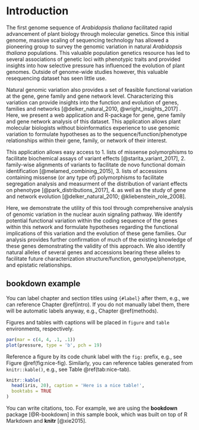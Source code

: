 # Introduction {#intro}

The first genome sequence of *Arabidopsis thaliana* facilitated rapid advancement of plant biology through molecular genetics. Since this initial genome, massive scaling of sequencing technology has allowed a pioneering group to survey the genomic variation in natural *Arabidopsis thaliana* populations. This valuable population genetics resource has led to several associations of genetic loci with phenotypic traits and provided insights into how selective pressure has influenced the evolution of plant genomes. Outside of genome-wide studies however, this valuable resequencing dataset has seen little use. 

Natural genomic variation also provides a set of feasible functional variation at the gene, gene family and gene network level. Characterizing this variation can provide insights into the function and evolution of genes, families and networks [@delker_natural_2010, @wright_insights_2017] . Here, we present a web application and R-package for gene, gene family and gene network analysis of this dataset. This application allows plant molecular biologists without bioinformatics experience to use genomic variation to formulate hypotheses as to the sequence/function/phenotype relationships within their gene, family, or network of their interest. 

This application allows easy access to 
1. lists of missense polymorphisms to facilitate biochemical assays of variant effects [@starita_variant_2017],
2. family-wise alignments of variants to facilitate de novo functional domain identification [@melamed_combining_2015], 
3. lists of accessions containing missense (or any type of) polymorphisms to facilitate segregation analysis and measurment of the distribution of variant effects on phenotype [@park_distributions_2017], 
4. as well as the study of gene and network evolution [@delker_natural_2010; @kliebenstein_role_2008]. 

Here, we demonstrate the utility of this tool through comprehensive analysis of genomic variation in the nuclear auxin signaling pathway. We identify potential functional variation within the coding sequence of the genes within this network and formulate hypotheses regarding the functional implications of this variation and the evolution of these gene families. Our analysis provides further confirmation of much of the existing knowledge of these genes demonstrating the validity of this approach. We also identify natural alleles of several genes and accessions bearing these alleles to facilitate future characterization structure/function, genotype/phenotype, and epistatic relationships. 


## bookdown example
You can label chapter and section titles using `{#label}` after them, e.g., we can reference Chapter \@ref(intro). If you do not manually label them, there will be automatic labels anyway, e.g., Chapter \@ref(methods).

Figures and tables with captions will be placed in `figure` and `table` environments, respectively.

```r
par(mar = c(4, 4, .1, .1))
plot(pressure, type = 'b', pch = 19)
```

Reference a figure by its code chunk label with the `fig:` prefix, e.g., see Figure \@ref(fig:nice-fig). Similarly, you can reference tables generated from `knitr::kable()`, e.g., see Table \@ref(tab:nice-tab).

```r
knitr::kable(
  head(iris, 20), caption = 'Here is a nice table!',
  booktabs = TRUE
)
```

You can write citations, too. For example, we are using the **bookdown** package [@R-bookdown] in this sample book, which was built on top of R Markdown and **knitr** [@xie2015].
